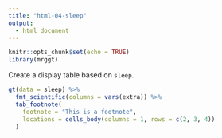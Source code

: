 ```yaml
---
title: "html-04-sleep"
output:
  - html_document
---
```


```r
knitr::opts_chunk$set(echo = TRUE)
library(mrggt)
```

Create a display table based on `sleep`.

```r
gt(data = sleep) %>%
  fmt_scientific(columns = vars(extra)) %>%
  tab_footnote(
    footnote = "This is a footnote",
    locations = cells_body(columns = 1, rows = c(2, 3, 4))
  )
```
